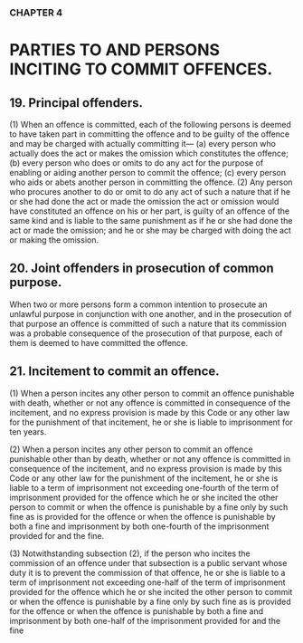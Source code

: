 ### CHAPTER 4

# PARTIES TO AND PERSONS INCITING TO COMMIT OFFENCES.

## 19. Principal offenders.
(1) When an offence is committed, each of the following persons is
deemed to have taken part in committing the offence and to be guilty of the
offence and may be charged with actually committing it—
(a) every person who actually does the act or makes the omission
which constitutes the offence;
(b) every person who does or omits to do any act for the purpose of
enabling or aiding another person to commit the offence;
(c) every person who aids or abets another person in committing the
offence.
(2) Any person who procures another to do or omit to do any act of
such a nature that if he or she had done the act or made the omission the act
or omission would have constituted an offence on his or her part, is guilty of
an offence of the same kind and is liable to the same punishment as if he or
she had done the act or made the omission; and he or she may be charged
with doing the act or making the omission.

## 20. Joint offenders in prosecution of common purpose.
When two or more persons form a common intention to prosecute an
unlawful purpose in conjunction with one another, and in the prosecution of
that purpose an offence is committed of such a nature that its commission
was a probable consequence of the prosecution of that purpose, each of them
is deemed to have committed the offence.

## 21. Incitement to commit an offence.
(1) When a person incites any other person to commit an offence
punishable with death, whether or not any offence is committed in
consequence of the incitement, and no express provision is made by this
Code or any other law for the punishment of that incitement, he or she is
liable to imprisonment for ten years.

(2) When a person incites any other person to commit an offence
punishable other than by death, whether or not any offence is committed in
consequence of the incitement, and no express provision is made by this
Code or any other law for the punishment of the incitement, he or she is
liable to a term of imprisonment not exceeding one-fourth of the term of
imprisonment provided for the offence which he or she incited the other
person to commit or when the offence is punishable by a fine only by such
fine as is provided for the offence or when the offence is punishable by both
a fine and imprisonment by both one-fourth of the imprisonment provided for
and the fine.

(3) Notwithstanding subsection (2), if the person who incites the
commission of an offence under that subsection is a public servant whose
duty it is to prevent the commission of that offence, he or she is liable to a
term of imprisonment not exceeding one-half of the term of imprisonment
provided for the offence which he or she incited the other person to commit
or when the offence is punishable by a fine only by such fine as is provided
for the offence or when the offence is punishable by both a fine and
imprisonment by both one-half of the imprisonment provided for and the
fine